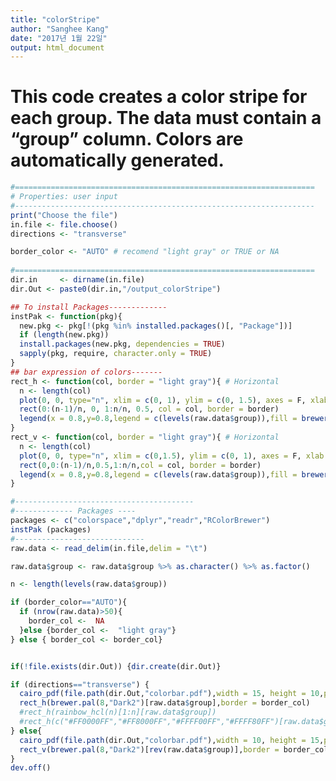 ```yaml
---
title: "colorStripe"
author: "Sanghee Kang"
date: "2017년 1월 22일"
output: html_document
---
```

# This code creates a color stripe for each group. The data must contain a "group" column. Colors are automatically generated.

```r
#===================================================================
# Properties: user input
#-------------------------------------------------------------------
print("Choose the file")
in.file <- file.choose() 
directions <- "transverse"

border_color <- "AUTO" # recomend "light gray" or TRUE or NA
  
#===================================================================  
dir.in     <- dirname(in.file)
dir.Out <- paste0(dir.in,"/output_colorStripe")

## To install Packages-------------
instPak <- function(pkg){
  new.pkg <- pkg[!(pkg %in% installed.packages()[, "Package"])]
  if (length(new.pkg))
  install.packages(new.pkg, dependencies = TRUE)
  sapply(pkg, require, character.only = TRUE)
}
## bar expression of colors-------
rect_h <- function(col, border = "light gray"){ # Horizontal
  n <- length(col)
  plot(0, 0, type="n", xlim = c(0, 1), ylim = c(0, 1.5), axes = F, xlab = "", ylab = "")
  rect(0:(n-1)/n, 0, 1:n/n, 0.5, col = col, border = border)
  legend(x = 0.8,y=0.8,legend = c(levels(raw.data$group)),fill = brewer.pal(8,"Dark2")[1:n] )
}
rect_v <- function(col, border = "light gray"){ # Horizontal
  n <- length(col)
  plot(0, 0, type="n", xlim = c(0,1.5), ylim = c(0, 1), axes = F, xlab = "", ylab = "")
  rect(0,0:(n-1)/n,0.5,1:n/n,col = col, border = border)
  legend(x = 0.8,y=0.8,legend = c(levels(raw.data$group)),fill = brewer.pal(8,"Dark2")[1:n] )
}

#----------------------------------------
#------------- Packages ----
packages <- c("colorspace","dplyr","readr","RColorBrewer")
instPak (packages)
#-----------------------------
raw.data <- read_delim(in.file,delim = "\t")

raw.data$group <- raw.data$group %>% as.character() %>% as.factor()

n <- length(levels(raw.data$group))

if (border_color=="AUTO"){
  if (nrow(raw.data)>50){
    border_col <-  NA
  }else {border_col <-  "light gray"}
} else { border_col <- border_col}


if(!file.exists(dir.Out)) {dir.create(dir.Out)}

if (directions=="transverse") {
  cairo_pdf(file.path(dir.Out,"colorbar.pdf"),width = 15, height = 10,pointsize = 12)
  rect_h(brewer.pal(8,"Dark2")[raw.data$group],border = border_col)
  #rect_h(rainbow_hcl(n)[1:n][raw.data$group])
  #rect_h(c("#FF0000FF","#FF8000FF","#FFFF00FF","#FFFF80FF")[raw.data$group]) # color customize function
} else{
  cairo_pdf(file.path(dir.Out,"colorbar.pdf"),width = 10, height = 15,pointsize = 12)
  rect_v(brewer.pal(8,"Dark2")[rev(raw.data$group)],border = border_col)
}
dev.off()

```
